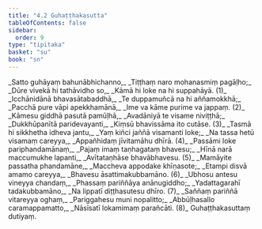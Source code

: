 ```yaml
---
title: "4.2 Guhaṭṭhakasutta"
tableOfContents: false
sidebar:
  order: 9
type: "tipitaka"
basket: "su"
book: "sn"
---
```



<DynamicBreadcrumb />

<Division number="779" book="sn">

<Paragraph number="941" type="verses" book="sn">
_Satto guhāyaṃ bahunābhichanno,_  
_Tiṭṭhaṃ naro mohanasmiṃ pagāḷho;_  
_Dūre vivekā hi tathāvidho so,_  
_Kāmā hi loke na hi suppahāyā. (1)_  

</Paragraph>

</Division>
<Division number="780" book="sn">

<Paragraph number="942" type="verses" book="sn">
_Icchānidānā bhavasātabaddhā,_  
_Te duppamuñcā na hi aññamokkhā;_  
_Pacchā pure vāpi apekkhamānā,_  
_Ime va kāme purime va jappaṃ. (2)_  

</Paragraph>

</Division>
<Division number="781" book="sn">

<Paragraph number="943" type="verses" book="sn">
_Kāmesu giddhā pasutā pamūḷhā,_  
_Avadāniyā te visame niviṭṭhā;_  
_Dukkhūpanītā paridevayanti,_  
_Kiṃsū bhavissāma ito cutāse. (3)_  

</Paragraph>

</Division>
<Division number="782" book="sn">

<Paragraph number="944" type="verses" book="sn">
_Tasmā hi sikkhetha idheva jantu,_  
_Yaṃ kiñci jaññā visamanti loke;_  
_Na tassa hetū visamaṃ careyya,_  
_Appañhidaṃ jīvitamāhu dhīrā. (4)_  

</Paragraph>

</Division>
<Division number="783" book="sn">

<Paragraph number="945" type="verses" book="sn">
_Passāmi loke pariphandamānaṃ,_  
_Pajaṃ imaṃ taṇhagataṃ bhavesu;_  
_Hīnā narā maccumukhe lapanti,_  
_Avītataṇhāse bhavābhavesu. (5)_  

</Paragraph>

</Division>
<Division number="784" book="sn">

<Paragraph number="946" type="verses" book="sn">
_Mamāyite passatha phandamāne,_  
_Maccheva appodake khīṇasote;_  
_Etampi disvā amamo careyya,_  
_Bhavesu āsattimakubbamāno. (6)_  

</Paragraph>

</Division>
<Division number="785" book="sn">

<Paragraph number="947" type="verses" book="sn">
_Ubhosu antesu vineyya chandaṃ,_  
_Phassaṃ pariññāya anānugiddho;_  
_Yadattagarahī tadakubbamāno,_  
_Na lippatī diṭṭhasutesu dhīro. (7)_  

</Paragraph>

</Division>
<Division number="786" book="sn">

<Paragraph number="948" type="verses" book="sn">
_Saññaṃ pariññā vitareyya oghaṃ,_  
_Pariggahesu muni nopalitto;_  
_Abbūḷhasallo caramappamatto,_  
_Nāsīsatī lokamimaṃ parañcāti. (8)_  


</Paragraph>
</Division>

<Paragraph number="949" type="center" book="sn">
Guhaṭṭhakasuttaṃ dutiyaṃ.
</Paragraph>